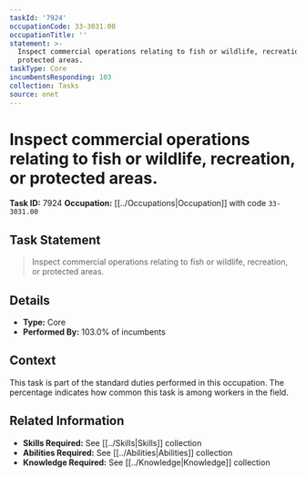 ```yaml
---
taskId: '7924'
occupationCode: 33-3031.00
occupationTitle: ''
statement: >-
  Inspect commercial operations relating to fish or wildlife, recreation, or
  protected areas.
taskType: Core
incumbentsResponding: 103
collection: Tasks
source: onet
---
```

# Inspect commercial operations relating to fish or wildlife, recreation, or protected areas.

**Task ID:** 7924
**Occupation:** [[../Occupations|Occupation]] with code `33-3031.00`

## Task Statement

> Inspect commercial operations relating to fish or wildlife, recreation, or protected areas.

## Details

- **Type:** Core
- **Performed By:** 103.0% of incumbents

## Context

This task is part of the standard duties performed in this occupation. The percentage indicates how common this task is among workers in the field.

## Related Information

- **Skills Required:** See [[../Skills|Skills]] collection
- **Abilities Required:** See [[../Abilities|Abilities]] collection
- **Knowledge Required:** See [[../Knowledge|Knowledge]] collection

